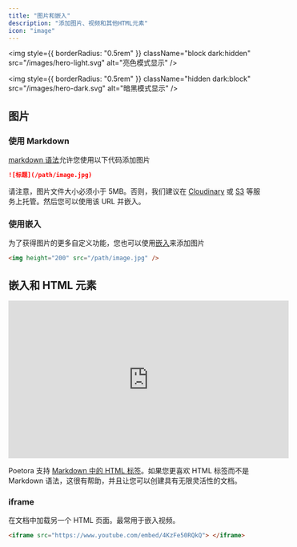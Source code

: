 ```yaml
---
title: "图片和嵌入"
description: "添加图片、视频和其他HTML元素"
icon: "image"
---
```


<img
  style={{ borderRadius: "0.5rem" }}
  className="block dark:hidden"
  src="/images/hero-light.svg"
  alt="亮色模式显示"
/>

<img
  style={{ borderRadius: "0.5rem" }}
  className="hidden dark:block"
  src="/images/hero-dark.svg"
  alt="暗黑模式显示"
/>

## 图片

### 使用 Markdown

[markdown 语法](https://www.markdownguide.org/basic-syntax/#images)允许您使用以下代码添加图片

```md
![标题](/path/image.jpg)
```

请注意，图片文件大小必须小于 5MB。否则，我们建议在 [Cloudinary](https://cloudinary.com/) 或 [S3](https://aws.amazon.com/s3/) 等服务上托管。然后您可以使用该 URL 并嵌入。

### 使用嵌入

为了获得图片的更多自定义功能，您也可以使用[嵌入](/writing-content/embed)来添加图片

```html
<img height="200" src="/path/image.jpg" />
```

## 嵌入和 HTML 元素

<iframe
  width="560"
  height="315"
  src="https://www.youtube.com/embed/4KzFe50RQkQ"
  title="YouTube 视频播放器"
  frameBorder="0"
  allow="accelerometer; autoplay; clipboard-write; encrypted-media; gyroscope; picture-in-picture"
  allowFullScreen
  style={{ width: "100%", borderRadius: "0.5rem" }}
></iframe>

<br />

<Tip>

Poetora 支持 [Markdown 中的 HTML 标签](https://www.markdownguide.org/basic-syntax/#html)。如果您更喜欢 HTML 标签而不是 Markdown 语法，这很有帮助，并且让您可以创建具有无限灵活性的文档。

</Tip>

### iframe

在文档中加载另一个 HTML 页面。最常用于嵌入视频。

```html
<iframe src="https://www.youtube.com/embed/4KzFe50RQkQ"> </iframe>
```
